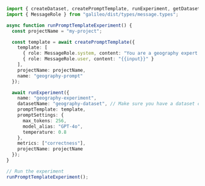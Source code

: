 ```typescript TypeScript
import { createDataset, createPromptTemplate, runExperiment, getDataset } from "galileo";
import { MessageRole } from "galileo/dist/types/message.types";

async function runPromptTemplateExperiment() {
  const projectName = "my-project";

  const template = await createPromptTemplate({
    template: [
      { role: MessageRole.system, content: "You are a geography expert. Respond with only the continent name." },
      { role: MessageRole.user, content: "{{input}}" }
    ],
    projectName: projectName,
    name: "geography-prompt"
  });

  await runExperiment({
    name: "geography-experiment",
    datasetName: "geography-dataset", // Make sure you have a dataset created first
    promptTemplate: template,
    promptSettings: {
      max_tokens: 256,
      model_alias: "GPT-4o",
      temperature: 0.8
    },
    metrics: ["correctness"],
    projectName: projectName
  });
}

// Run the experiment
runPromptTemplateExperiment();
```
